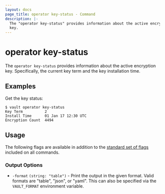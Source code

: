 ```yaml
---
layout: docs
page_title: operator key-status - Command
description: |-
  The "operator key-status" provides information about the active encryption
  key.
---
```


# operator key-status

The `operator key-status` provides information about the active encryption key.
Specifically, the current key term and the key installation time.

## Examples

Get the key status:

```shell-session
$ vault operator key-status
Key Term          2
Install Time      01 Jan 17 12:30 UTC
Encryption Count  4494
```

## Usage

The following flags are available in addition to the [standard set of
flags](/vault/docs/commands) included on all commands.

### Output Options

- `-format` `(string: "table")` - Print the output in the given format. Valid
  formats are "table", "json", or "yaml". This can also be specified via the
  `VAULT_FORMAT` environment variable.
